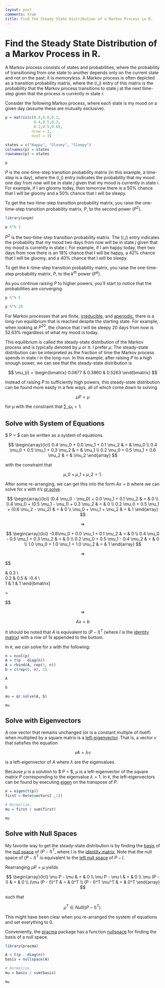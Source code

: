 ```yaml
---
layout: post
comments: true
title: Find the Steady State Distribution of a Markov Process in R.
---
```


# Find the Steady State Distribution of a Markov Process in R.

A Markov process consists of states and probabilities, where the probability of transitioning from one state to another depends only on the current state and not on the past; it is _memoryless_. A Markov process is often depicted as a transition probability matrix, where the $(i, j)$ entry of this matrix is the probability that the Markov process transitions to state $j$ at the next time-step given that the process is currently in state $i$.

Consider the following Markov process, where each state is my mood on a given day (assume these are mutually exclusive).

```r
p = matrix(c(0.4,0.0,0.1,
             0.4,0.5,0.3,
             0.2,0.5,0.6),
            nrow = 3,
            ncol = 3)

states = c("Happy", "Gloomy", "Sleepy")
colnames(p) = states
rownames(p) = states

p
```

$P$ is the one-time-step transition probability matrix (in this example, a time-step is a day), where the $(i, j)$ entry indicates the probability that my mood one day from now will be in state $j$ given that my mood is currently in state $i$. For example, if I am gloomy today, then tomorrow there is a 50% chance that I will be gloomy and a 50% chance that I will be sleepy.

To get the two-time-step transition probability matrix, you raise the one-time-step transition probability matrix, $P$, to the second power ($P^2$).

```r
library(expm)

p %^% 2
```

$P^2$ is the two-time-step transition probability matrix. The $(i, j)$ entry indicates the probability that my mood two days from now will be in state $j$ given that my mood is currently in state $i$. For example, if I am happy today, then two days from now there is an 18% chance that I will be happy, a 42% chance that I will be gloomy, and a 40% chance that I will be sleepy.

To get the $k$-time-step transition probability matrix, you raise the one-time-step probability matrix, $P$, to the $k^{th}$ power ($P^k$).

As you continue raising $P$ to higher powers, you'll start to notice that the probabilities are converging.

```r
p %^% 5

p %^% 20
```

For Markov processes that are finite, [irreducible](http://en.wikipedia.org/wiki/Markov_chain#Reducibility), and [aperiodic](http://en.wikipedia.org/wiki/Markov_chain#Periodicity), there is a long-run equilibrium that is reached despite the starting state. For example, when looking at $P^{20}$, the chance that I will be sleepy 20 days from now is 52.63% regardless of what my mood is today.

This equilibrium is called the steady-state distribution of the Markov process and is typically denoted by $\mu$ or $\pi$. I prefer $\mu$. The steady-state distribution can be interpreted as the fraction of time the Markov process spends in state $i$ in the long-run. In this example, after raising $P$ to a high enough power, we can see that the steady-state distribution is

$$ \mu_{i} = \begin{bmatrix} 0.0877 & 0.3860 & 0.5263 \end{bmatrix} $$

Instead of raising $P$ to sufficiently high powers, this steady-state distribution can be found more easily in a few ways, all of which come down to solving

$$ \mu P = \mu $$

for $\mu$ with the constraint that $\sum\_{i} \mu_{i} = 1$.

## Solve with System of Equations

$ \mu P = \mu $ can be written as a system of equations.

$$
\begin{array}{lcl} 0.4 \mu_0 + 0.0 \mu_1 + 0.1 \mu_2 & = & \mu_0 \\
                   0.4 \mu_0 + 0.5 \mu_1 + 0.3 \mu_2 & = & \mu_1 \\
                   0.2 \mu_0 + 0.5 \mu_1 + 0.6 \mu_2 & = & \mu_2
\end{array}
$$

with the constraint that

$$ \mu\_0 + \mu\_1 + \mu\_2 = 1. $$

After some re-arranging, we can get this into the form $Ax = b$ where we can solve for $x$ with `R`'s [qr.solve](http://stat.ethz.ch/R-manual/R-devel/library/base/html/qr.html).

$$
\begin{array}{lcl} (0.4 \mu_0 - \mu_0) + 0.0 \mu_1 + 0.1 \mu_2 & = & 0 \\
                   0.4 \mu_0 + (0.5 \mu_1 - \mu_1) + 0.3 \mu_2 & = & 0 \\
                   0.2 \mu_0 + 0.5 \mu_1 + (0.6 \mu_2 - \mu_2) & = & 0 \\
                   \mu_0 + \mu_1 + \mu_2 & = & 1
\end{array}
$$

$$ \Rightarrow $$

$$
\begin{array}{lcl}
  -0.6\mu_0 + 0.0 \mu_1 + 0.1 \mu_2 & = & 0 \\
  0.4 \mu_0 - 0.5 \mu_1 + 0.3 \mu_2 & = & 0 \\
  0.2 \mu_0 + 0.5 \mu_1 - 0.4 \mu_2 & = & 0 \\
  1.0 \mu_0 + 1.0 \mu_1 + 1.0 \mu_2 & = & 1
\end{array}
$$

$$ \Rightarrow $$

$$
\begin{bmatrix}
  -0.6 & 0.0 & 0.1 \\\
  0.4 & -0.5 & 0.3 \\\
  0.2 & 0.5 & -0.4 \\\
  1 & 1 & 1
\end{bmatrix}

\times

\begin{bmatrix}
  \mu_0 \\\ \mu_1 \\\ \mu_2
\end{bmatrix} =

\begin{bmatrix}
  0 \\\ 0 \\\ 0 \\\ 1
\end{bmatrix}
$$

$$ \Rightarrow $$

$$ Ax = b $$

It should be noted that $A$ is equivalent to $(P - I)^T$ (where $I$ is the [identity matrix](http://en.wikipedia.org/wiki/Identity_matrix)) with a row of 1s appended to the bottom.

In `R`, we can solve for $x$ with the following:

```r
n = ncol(p)
A = t(p - diag(n))
A = rbind(A, rep(1, n))
b = c(rep(0, n), 1)

A

b

mu = qr.solve(A, b)

mu
```

## Solve with Eigenvectors
A row vector that remains unchanged (or is a constant multiple of itself) when multiplied by a square matrix is a [left-eigenvector](http://en.wikipedia.org/wiki/Eigenvalues_and_eigenvectors#Left_and_right_eigenvectors). That is, a vector $v$ that satisfies the equation

$$ vA = \lambda v $$

is a left-eigenvector of $A$ where $\lambda$ are the eigenvalues.

Because $\mu$ is a solution to $ \mu P = \mu $, $\mu$ is a left-eigenvector of the square matrix $P$ corresponding to the eigenvalue $\lambda = 1$. In `R`, the left-eigenvectors can be found by executing [eigen](http://stat.ethz.ch/R-manual/R-devel/library/base/html/eigen.html) on the transpose of $P$.

```r
e = eigen(t(p))
first = Re(e$vectors[ ,1])

# Normalize.
mu = first / sum(first)

mu
```

## Solve with Null Spaces

My favorite way to get the steady-state distribution is by finding the [basis](http://en.wikipedia.org/wiki/Basis_%28linear_algebra%29) of the [null space](http://en.wikipedia.org/wiki/Kernel_%28linear_algebra%29) of $(P - I)^T$, where $I$ is the [identity matrix](http://en.wikipedia.org/wiki/Identity_matrix). Note that the null space of $(P - I)^T$ is equivalent to the [left null space](http://en.wikipedia.org/wiki/Kernel_linear_algebra#Left_null_space) of $P - I$.

Rearranging $\mu P = \mu$ yields

$$
\begin{array}{lcl}
  \mu P - \mu & = & 0 \\
  \mu P - \mu I & = & 0 \\
  \mu (P - I) & = & 0 \\
  (\mu (P - I))^T & = & 0^T \\
  (P - I)^T \mu^T & = & 0^T
\end{array}
$$

such that

$$ \mu^T \in Null((P - I)^T). $$

This might have been clear when you re-arranged the system of equations and set everything to 0.

Conveniently, the [pracma](http://cran.r-project.org/web/packages/pracma/index.html) package has a function [nullspace](http://www.inside-r.org/packages/cran/pracma/docs/nullspace) for finding the basis of a null space.

```r
library(pracma)

A = t(p - diag(n))
basis = nullspace(A)

# Normalize.
mu = basis / sum(basis)

mu
```
